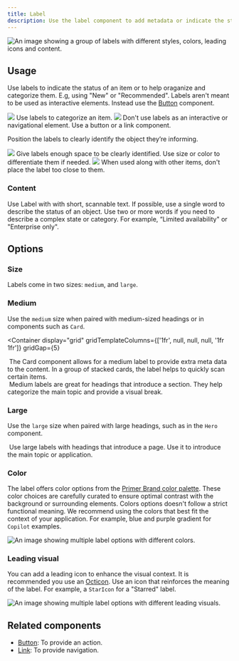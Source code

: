 ```yaml
---
title: Label
description: Use the label component to add metadata or indicate the status of items.
---
```



![An image showing a group of labels with different styles, colors, leading icons and content.](https://github.com/primer/brand/assets/6951037/1c9c6b81-0a2a-4a56-a9f5-a9608f89e220)

## Usage

Use labels to indicate the status of an item or to help oraganize and categorize them. E.g, using "New" or "Recommended". Labels aren't meant to be used as interactive elements. Instead use the [Button](/components/Button) component.

<DoDontContainer>
  <Do>
    <img src="https://github.com/primer/brand/assets/6951037/5da25ec0-a780-4add-972a-246bf9462e07" />
    <Caption>Use labels to categorize an item.</Caption>
  </Do>
  <Dont>
    <img src="https://github.com/primer/brand/assets/6951037/976d645c-17ba-45ff-97ea-03c81a4c3b53" />
    <Caption>
      Don't use labels as an interactive or navigational element. Use a button
      or a link component.
    </Caption>
  </Dont>
</DoDontContainer>

Position the labels to clearly identify the object they’re informing.

<DoDontContainer>
  <Do>
    <img src="https://github.com/primer/brand/assets/6951037/467449ad-013d-4b9c-9eec-a4655c4d13ec" />
    <Caption>
      Give labels enough space to be clearly identified. Use size or color to
      differentiate them if needed.
    </Caption>
  </Do>
  <Dont>
    <img src="https://github.com/primer/brand/assets/6951037/5a32b608-2bc7-417b-b064-42c2308075ea" />
    <Caption>
      When used along with other items, don't place the label too close to them.
    </Caption>
  </Dont>
</DoDontContainer>

### Content

Use Label with with short, scannable text. If possible, use a single word to describe the status of an object. Use two or more words if you need to describe a complex state or category. For example, “Limited availability" or "Enterprise only".

## Options

### Size

Labels come in two sizes: `medium`, and `large`.

### Medium

Use the `medium` size when paired with medium-sized headings or in components such as `Card`.

<Container
  display="grid"
  gridTemplateColumns={['1fr', null, null, null, '1fr 1fr']}
  gridGap={5}
>
  <div>
    <img
      src="https://github.com/primer/brand/assets/912236/2bca5ddd-2422-41a1-a32c-dc6be243f9ce"
      alt=""
    />
    <Caption>
      The Card component allows for a medium label to provide extra meta data to
      the content. In a group of stacked cards, the label helps to quickly scan
      certain items.
    </Caption>
  </div>
  <div>
    <img
      src="https://github.com/primer/brand/assets/6951037/c51e151c-d93a-42f8-bf73-6bd15b1c3781"
      alt=""
    />
    <Caption>
      Medium labels are great for headings that introduce a section. They help
      categorize the main topic and provide a visual break.
    </Caption>
  </div>
</Container>

### Large

Use the `large` size when paired with large headings, such as in the `Hero` component.

<div>
  <img
    src="https://github.com/primer/brand/assets/6951037/13f9debc-3b20-4f77-a509-b8291ca677ae"
    alt=""
  />
  <Caption>
    Use large labels with headings that introduce a page. Use it to introduce
    the main topic or application.
  </Caption>
</div>

### Color

The label offers color options from the [Primer Brand color palette](/primitives/color). These color choices are carefully curated to ensure optimal contrast with the background or surrounding elements. Colors options doesn't follow a strict functional meaning. We recommend using the colors that best fit the context of your application. For example, blue and purple gradient for `Copilot` examples.

![An image showing multiple label options with different colors.](https://github.com/primer/brand/assets/6951037/41817520-87bb-41bc-9586-95155604b83d)

### Leading visual

You can add a leading icon to enhance the visual context. It is recommended you use an [Octicon](https://primer.style/octicons). Use an icon that reinforces the meaning of the label. For example, a `StarIcon` for a "Starred" label.

![An image showing multiple label options with different leading visuals.](https://github.com/primer/brand/assets/6951037/d5fdf463-f5ce-4806-886d-1b8f44278308)

## Related components

- [Button](/components/Button): To provide an action.
- [Link](/components/Link): To provide navigation.
